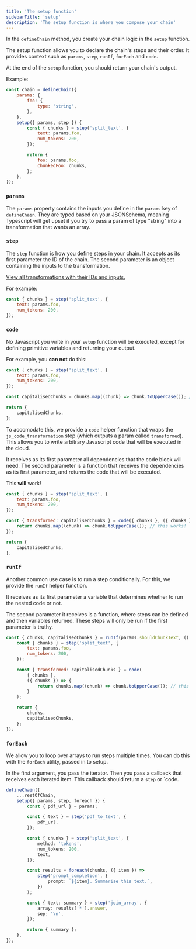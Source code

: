 ```yaml
---
title: 'The setup function'
sidebarTitle: 'setup'
description: 'The setup function is where you compose your chain'
---
```


In the `defineChain` method, you create your chain logic in the `setup` function.

The setup function allows you to declare the chain's steps and their order. It provides context such as `params`, `step`, `runIf`, `forEach` and `code`.

At the end of the `setup` function, you should return your chain's output.

Example:

```js
const chain = defineChain({
    params: {
        foo: {
            type: 'string',
        },
    },
    setup({ params, step }) {
        const { chunks } = step('split_text', {
            text: params.foo,
            num_tokens: 200,
        });

        return {
            foo: params.foo,
            chunkedFoo: chunks,
        };
    },
});
```

### `params`

The `params` property contains the inputs you define in the `params` key of `defineChain`. They are typed based on your JSONSchema, meaning Typescript will get upset if you try to pass a param of type "string" into a transformation that wants an array.

### `step`

The `step` function is how you define steps in your chain. It accepts as its first parameter the ID of the chain. The second parameter is an object containing the inputs to the transformation.

[View all transformations with their IDs and inputs.](/reference/transformation-steps)

For example:

```js
const { chunks } = step('split_text', {
    text: params.foo,
    num_tokens: 200,
});
```

### `code`

No Javascript you write in your `setup` function will be executed, except for defining primitive variables and returning your output.

For example, you **can not** do this:

```js
const { chunks } = step('split_text', {
    text: params.foo,
    num_tokens: 200,
});

const capitalisedChunks = chunks.map((chunk) => chunk.toUpperCase()); // this will not work

return {
    capitalisedChunks,
};
```

To accomodate this, we provide a `code` helper function that wraps the `js_code_transformation` step (which outputs a param called `transformed`). This allows you to write arbitrary Javascript code that will be executed in the cloud.

It receives as its first parameter all dependencies that the code block will need. The second parameter is a function that receives the dependencies as its first parameter, and returns the code that will be executed.

This **will** work!

```js
const { chunks } = step('split_text', {
    text: params.foo,
    num_tokens: 200,
});

const { transformed: capitalisedChunks } = code({ chunks }, ({ chunks }) => {
    return chunks.map((chunk) => chunk.toUpperCase()); // this works!
});

return {
    capitalisedChunks,
};
```

### `runIf`

Another common use case is to run a step conditionally. For this, we provide the `runIf` helper function.

It receives as its first parameter a variable that determines whether to run the nested code or not.

The second parameter it receives is a function, where steps can be defined and then variables returned. These steps will only be run if the first parameter is truthy.

```js
const { chunks, capitalisedChunks } = runIf(params.shouldChunkText, () => {
    const { chunks } = step('split_text', {
        text: params.foo,
        num_tokens: 200,
    });

    const { transformed: capitalisedChunks } = code(
        { chunks },
        ({ chunks }) => {
            return chunks.map((chunk) => chunk.toUpperCase()); // this works!
        }
    );

    return {
        chunks,
        capitalisedChunks,
    };
});
```

### `forEach`

We allow you to loop over arrays to run steps multiple times. You can do this with the `forEach` utility, passed in to setup.

In the first argument, you pass the iterator. Then you pass a callback that receives each iterated item. This callback should return a `step` or `code.

```ts
defineChain({
    ...restOfChain,
    setup({ params, step, foreach }) {
        const { pdf_url } = params;

        const { text } = step('pdf_to_text', {
            pdf_url,
        });

        const { chunks } = step('split_text', {
            method: 'tokens',
            num_tokens: 200,
            text,
        });

        const results = foreach(chunks, ({ item }) =>
            step('prompt_completion', {
                prompt: `${item}. Summarise this text.`,
            })
        );

        const { text: summary } = step('join_array', {
            array: results['*'].answer,
            sep: '\n',
        });

        return { summary };
    },
});
```
